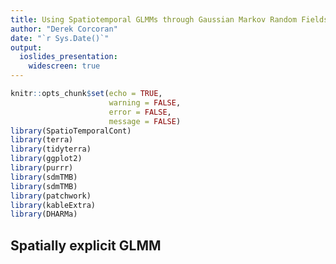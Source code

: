 ```yaml
---
title: Using Spatiotemporal GLMMs through Gaussian Markov Random Fields and Meshes to Enhance Spatially Explicit Bayesian Modeling
author: "Derek Corcoran"
date: "`r Sys.Date()`"
output:
  ioslides_presentation:
    widescreen: true
---
```


```r
knitr::opts_chunk$set(echo = TRUE, 
                      warning = FALSE,
                      error = FALSE,
                      message = FALSE)
library(SpatioTemporalCont)
library(terra)
library(tidyterra)
library(ggplot2)
library(purrr)
library(sdmTMB)
library(sdmTMB)
library(patchwork)
library(kableExtra)
library(DHARMa)
```

## Spatially explicit GLMM